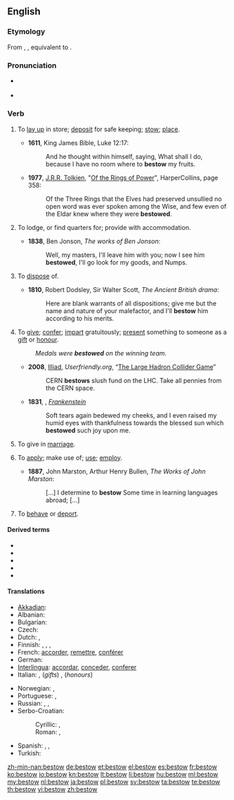 ==English==

===Etymology===
From {{etyl|enm|en}} {{term|bestowen|lang=enm}}, {{term|bistowen|lang=enm}}, equivalent to {{prefix|be|t1=on, over, about|stow}}.

===Pronunciation===
* {{a|US|UK}} {{IPA|bɪˈstoʊ}}
* {{rhymes|əʊ}}

===Verb===
{{en-verb}}

# {{context|transitive|lang=en}} To [[lay up]] in store; [[deposit]] for safe keeping; [[stow]]; [[place]].
#*'''1611''', King James Bible, Luke 12:17:
#*: And he thought within himself, saying, What shall I do, because I have no room where to '''bestow''' my fruits.
#*'''1977''', [[w:J.R.R. Tolkien|J.R.R. Tolkien]], "[[w:Of the Rings of Power and the Third Age|Of the Rings of Power]]", HarperCollins, page 358:
#*: Of the Three Rings that the Elves had preserved unsullied no open word was ever spoken among the Wise, and few even of the Eldar knew where they were '''bestowed'''.
# {{context|transitive|lang=en}} To lodge, or find quarters for; provide with accommodation.
#*'''1838''', Ben Jonson, ''The works of Ben Jonson'':
#*: Well, my masters, I'll leave him with you; now I see him '''bestowed''', I'll go look for my goods, and Numps.
# {{context|transitive|lang=en}} To [[dispose]] of.
#*'''1810''', Robert Dodsley, Sir Walter Scott, ''The Ancient British drama'':
#*: Here are blank warrants of all dispositions; give me but the name and nature of your malefactor, and I'll '''bestow''' him according to his merits.
# {{context|transitive|lang=en}} To [[give]]; [[confer]]; [[impart]] gratuitously; [[present]] something to someone as a [[gift]] or [[honour]].
#: ''Medals were '''bestowed''' on the winning team.''
#* '''2008''', [[w:J. D. Frazer|Illiad]], ''Userfriendly.org'', “[http://ars.userfriendly.org/cartoons/?id=20080928 The Large Hadron Collider Game]”
#*: CERN '''bestows''' slush fund on the LHC.  Take all pennies from the CERN space.
#* '''1831''', {{w|Mary Shelley}}, ''[[s:Frankenstein|Frankenstein]]''
#*: Soft tears again bedewed my cheeks, and I even raised my humid eyes with thankfulness towards the blessed sun which '''bestowed''' such joy upon me.
# {{context|transitive|lang=en}} To give in [[marriage]].
# {{context|transitive|lang=en}} To [[apply]]; make use of; [[use]]; [[employ]].
#*'''1887''', John Marston, Arthur Henry Bullen, ''The Works of John Marston'':
#*: [...] I determine to '''bestow''' Some time in learning languages abroad; [...]
# {{context|transitive|obsolete|lang=en}} To [[behave]] or [[deport]].

====Derived terms====
* {{l/en|bestowable}}
* {{l/en|bestowage}}
* {{l/en|bestowal}}
* {{l/en|bestower}}
* {{l/en|bestowment}}

====Translations====
{{trans-top|present a thing as a gift or honour}}
*[[Akkadian]]: {{tø|akk|𒁀|tr=[[Image:B014ellst.png|30px]] qiāšu, BA}}
* Albanian: {{t+|sq|dhuroj}}
* Bulgarian: {{t+|bg|дарявам|tr=darjávam}}
* Czech: {{t-|cs|udělit}}
* Dutch: {{t+|nl|toekennen}}, {{t+|nl|schenken}}
* Finnish: {{t+|fi|lahjoittaa}}, {{t+|fi|myöntää}}, {{t+|fi|suoda}}, {{t+|fi|ojentaa}}
* French: [[accorder]], [[remettre]], [[conférer]] {{qualifier|in some formulations only}}
* German: {{t+|de|schenken}}
* [[Interlingua]]: [[accordar]], [[conceder]], [[conferer]]
* Italian: {{t+|it|donare}}, (''gifts'') {{t+|it|elargire}}, (''honours'') {{t+|it|conferire}}
{{trans-mid}}
* Norwegian: {{t+|no|forære}}, {{t+|no|skjenke}}
* Portuguese: {{t+|pt|conceder}},  {{t+|pt|conferir}}
* Russian: {{t+|ru|преподносить}}, {{t+|ru|вручать}}, {{t+|ru|дарить}}
* Serbo-Croatian:
*: Cyrillic: {{t-|sh|поклонити}}, {{t-|sh|даровати}}
*: Roman: {{t-|sh|pokloniti}}, {{t-|sh|darovati}}
* Spanish: {{t+|es|acordar}}, {{t-|es|conceder}}, {{t+|es|conferir}}
* Turkish: {{t+|tr|sunmak}}
{{trans-bottom}}

[[zh-min-nan:bestow]]
[[de:bestow]]
[[et:bestow]]
[[el:bestow]]
[[es:bestow]]
[[fr:bestow]]
[[ko:bestow]]
[[io:bestow]]
[[kn:bestow]]
[[lt:bestow]]
[[li:bestow]]
[[hu:bestow]]
[[ml:bestow]]
[[my:bestow]]
[[nl:bestow]]
[[ja:bestow]]
[[pl:bestow]]
[[sv:bestow]]
[[ta:bestow]]
[[te:bestow]]
[[th:bestow]]
[[vi:bestow]]
[[zh:bestow]]